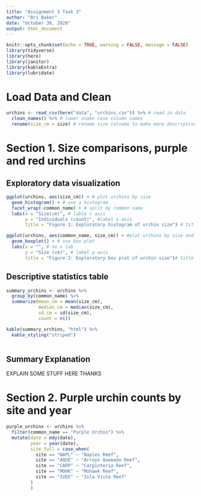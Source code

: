 ```yaml
---
title: "Assignment 3 Task 3"
author: "Bri Baker"
date: "October 30, 2020"
output: html_document
---
```


```r
knitr::opts_chunk$set(echo = TRUE, warning = FALSE, message = FALSE)
library(tidyverse)
library(here)
library(janitor)
library(kableExtra)
library(lubridate)
```
# Load Data and Clean

```r
urchins <- read_csv(here("data", "urchins.csv")) %>% # read in data
  clean_names() %>% # lower snake case column names
  rename(size_cm = size) # rename size colname to make more descriptive
```


# Section 1. Size comparisons, purple and red urchins

## Exploratory data visualization

```r
ggplot(urchins, aes(size_cm)) + # plot urchins by size
  geom_histogram() + # use a histogram
  facet_wrap(~common_name) + # split by common name
  labs(x = "Size(cm)", # lable x axis
       y = "Individuals (count)", #label y axis
       title = "Figure 1: Exploratory histogram of urchin size") # title
```


```r
ggplot(urchins, aes(common_name, size_cm)) + #plot urchins by size and name
  geom_boxplot() + # use box plot
  labs(x = "", # no x lab
       y = "Size (cm)", # label y axis
       title = "Figure 2: Exploratory box plot of urchin size")# title

```


## Descriptive statistics table

```r
summary_urchins <- urchins %>% 
  group_by(common_name) %>% 
  summarize(mean_cm = mean(size_cm), 
            median_cm = median(size_cm), 
            sd_cm = sd(size_cm), 
            count = n())

kable(summary_urchins, "html") %>% 
  kable_styling("striped")
  
```


## Summary Explanation

EXPLAIN SOME STUFF HERE THANKS


# Section 2. Purple urchin counts by site and year


```r
purple_urchins <- urchins %>% 
  filter(common_name == "Purple Urchin") %>% 
  mutate(date = mdy(date),
         year = year(date),
         site_full = case_when(
           site == "NAPL" ~ "Naples Reef", 
           site == "AQUE" ~ "Arroyo Quemado Reef",
           site == "CARP" ~ "Carpinteria Reef", 
           site == "MOHK" ~ "Mohawk Reef", 
           site == "IVEE" ~ "Isla Vista Reef"
         )
         )

```


